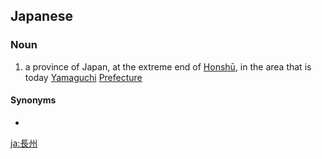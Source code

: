 ==Japanese==
{{ja-kanjitab|ちょう|しゅう|yomi=o}}
{{wikipedia|lang=ja}}

===Noun===
{{ja-noun|ちょうしゅう}}

# a province of Japan, at the extreme end of [[Honshū]], in the area that is today [[Yamaguchi]] [[prefecture|Prefecture]]

====Synonyms====
* {{ja-r|長門|ながと}}

[[ja:長州]]